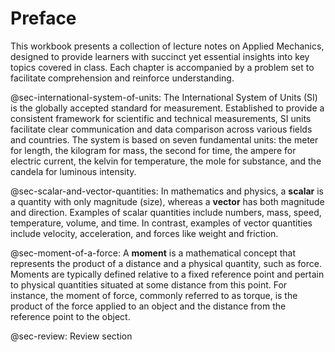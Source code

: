 # Preface {.unnumbered}

This workbook presents a collection of lecture notes on Applied Mechanics, designed to provide learners with succinct yet essential insights into key topics covered in class. Each chapter is accompanied by a problem set to facilitate comprehension and reinforce understanding.

@sec-international-system-of-units: The International System of Units (SI)\index{SI} is the globally accepted standard for measurement. Established to provide a consistent framework for scientific and technical measurements, SI units facilitate clear communication and data comparison across various fields and countries. The system is based on seven fundamental units: the meter for length, the kilogram for mass, the second for time, the ampere for electric current, the kelvin for temperature, the mole for substance, and the candela for luminous intensity.

@sec-scalar-and-vector-quantities: In mathematics and physics, a **scalar**\index{scalar} is a quantity with only magnitude (size), whereas a **vector**\index{vector} has both magnitude and direction. Examples of scalar quantities include numbers, mass, speed, temperature, volume, and time. In contrast, examples of vector quantities include velocity, acceleration, and forces like weight and friction.

@sec-moment-of-a-force: A **moment**\index{moment} is a mathematical concept that represents the product of a distance and a physical quantity, such as force. Moments are typically defined relative to a fixed reference point and pertain to physical quantities situated at some distance from this point. For instance, the moment of force, commonly referred to as torque, is the product of the force applied to an object and the distance from the reference point to the object.

@sec-review: Review section
